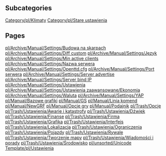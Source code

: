
== Subcategories ==
[[Category/pl/Klimaty]]
[[Category/pl/Stare ustawienia]]

== Pages ==
[[pl/Archive/Manual/Settings/Budowa na skarpach]]
[[pl/Archive/Manual/Settings/Diff custom]]
[[pl/Archive/Manual/Settings/Język]]
[[pl/Archive/Manual/Settings/Min active clients]]
[[pl/Archive/Manual/Settings/Nazwa serwera]]
[[pl/Archive/Manual/Settings/Openttd.cfg]]
[[pl/Archive/Manual/Settings/Port serwera]]
[[pl/Archive/Manual/Settings/Server advertise]]
[[pl/Archive/Manual/Settings/Server bind IP]]
[[pl/Archive/Manual/Settings/Ustawienia]]
[[pl/Archive/Manual/Settings/Ustawienia zaawansowane/Ekonomia]]
[[pl/Archive/Manual/Settings/Waluta]]
[[pl/Archive/Manual/Settings/YAP]]
[[pl/Manual/Bazowe grafiki]]
[[pl/Manual/GS]]
[[pl/Manual/Linia komend]]
[[pl/Manual/NewGRF]]
[[pl/Manual/Opcje gry]]
[[pl/Manual/Podajnik]]
[[pl/Trash/Opcje]]
[[pl/Trash/Ustawienia/Awarie i katastrofy]]
[[pl/Trash/Ustawienia/Dźwięk]]
[[pl/Trash/Ustawienia/Finanse]]
[[pl/Trash/Ustawienia/Firma]]
[[pl/Trash/Ustawienia/Grafika]]
[[pl/Trash/Ustawienia/Interfejs]]
[[pl/Trash/Ustawienia/Lokalizacja]]
[[pl/Trash/Ustawienia/Ograniczenia]]
[[pl/Trash/Ustawienia/Pojazdy]]
[[pl/Trash/Ustawienia/Rywale]]
[[pl/Trash/Ustawienia/Tworzenie mapy]]
[[pl/Trash/Ustawienia/Wiadomości i porady]]
[[pl/Trash/Ustawienia/Środowisko]]
[[pl/unsorted/Unicode]]
[[Template/pl/Ustawienia]]

